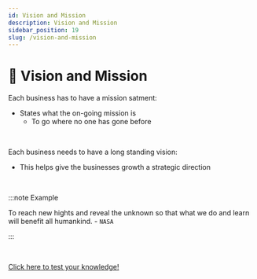 ```yaml
---
id: Vision and Mission
description: Vision and Mission
sidebar_position: 19
slug: /vision-and-mission
---
```


# 🎯 Vision and Mission

Each business has to have a mission satment: 
- States what the on-going mission is
  - To go where no one has gone before
<br />

Each business needs to have a long standing vision:
- This helps give the businesses growth a strategic direction

<br />  

:::note Example
  
To reach new hights and reveal the unknown so that what we do and learn will benefit all humankind. - `NASA`

:::

<br />

[Click here to test your knowledge!](https://quizlet.com/636707910/match/embed?i=3loczc&x=1jj "pageRef")

